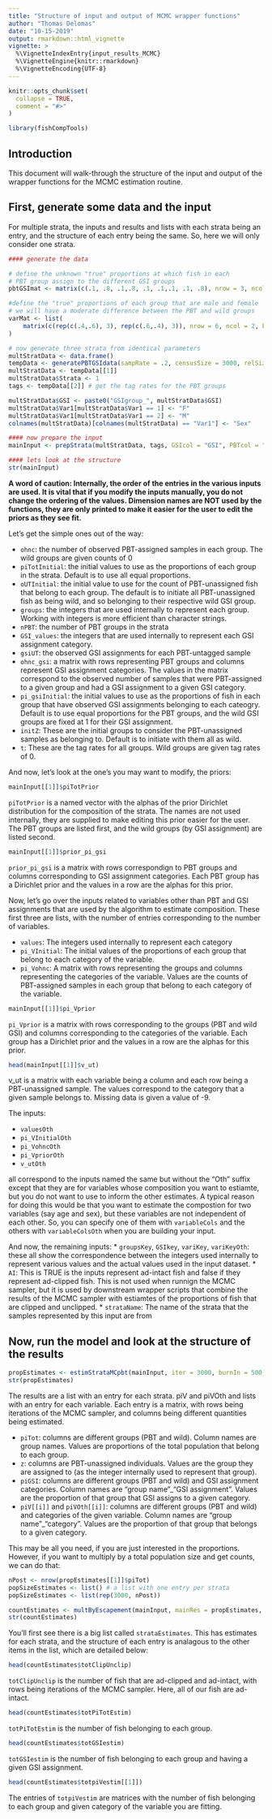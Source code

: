 ```yaml
---
title: "Structure of input and output of MCMC wrapper functions"
author: "Thomas Delomas"
date: "10-15-2019"
output: rmarkdown::html_vignette
vignette: >
  %\VignetteIndexEntry{input_results_MCMC}
  %\VignetteEngine{knitr::rmarkdown}
  %\VignetteEncoding{UTF-8}
---
```


```r
knitr::opts_chunk$set(
  collapse = TRUE,
  comment = "#>"
)
```

```r
library(fishCompTools)
```

## Introduction
This document will walk-through the structure of the input and output of the wrapper functions for the MCMC estimation routine.

## First, generate some data and the input

For multiple strata, the inputs and results and lists with each strata being an entry, and the structure of each entry being the same. So, here we will only consider one strata.

```r
#### generate the data

# define the unknown "true" proportions at which fish in each
# PBT group assign to the different GSI groups
pbtGSImat <- matrix(c(.1, .8, .1,.8, .1, .1,.1, .1, .8), nrow = 3, ncol = 3, byrow = TRUE)

#define the "true" proportions of each group that are male and female
# we will have a moderate difference between the PBT and wild groups
varMat <- list(
	matrix(c(rep(c(.4,.6), 3), rep(c(.6,.4), 3)), nrow = 6, ncol = 2, byrow = TRUE)
)

# now generate three strata from identical parameters
multStratData <- data.frame()
tempData <- generatePBTGSIdata(sampRate = .2, censusSize = 3000, relSizePBTgroups = c(1,2,3), tagRates = c(.8, .85,.9), physTagRates = 0, true_clipped = 0, true_noclip_H = .4, true_wild = .6, relSizeGSIgroups = c(1,2,1), PBT_GSI_calls = pbtGSImat, varMatList = varMat)
multStratData <- tempData[[1]]
multStratData$Strata <- 1
tags <- tempData[[2]] # get the tag rates for the PBT groups

multStratData$GSI <- paste0("GSIgroup_", multStratData$GSI)
multStratData$Var1[multStratData$Var1 == 1] <- "F"
multStratData$Var1[multStratData$Var1 == 2] <- "M"
colnames(multStratData)[colnames(multStratData) == "Var1"] <- "Sex"

#### now prepare the input
mainInput <- prepStrata(multStratData, tags, GSIcol = "GSI", PBTcol = "GenParentHatchery", strataCol = "Strata", adFinCol = "AdClip", AI = TRUE, variableCols = c("Sex"))

#### lets look at the structure
str(mainInput)

```

**A word of caution: Internally, the order of the entries in the various inputs are used. It is vital that if you modify the inputs manually, you do not change the ordering of the values. Dimension names are NOT used by the functions, they are only printed to make it easier for the user to edit the priors as they see fit.**

Let's get the simple ones out of the way:

* `ohnc`: the number of observed PBT-assigned samples in each group. The wild groups are given counts of 0
* `piTotInitial`: the initial values to use as the proportions of each group in the strata. Default is to use all equal proportions.
* `oUTInitial`: the initial value to use for the count of PBT-unassigned fish that belong to each group. The default is to initiate all PBT-unassigned fish as being wild, and so belonging to their respective wild GSI group.
* `groups`: the integers that are used internally to represent each group. Working with integers is more efficient than character strings.
* `nPBT`: the number of PBT groups in the strata
* `GSI_values`: the integers that are used internally to represent each GSI assignment category.
* `gsiUT`: the observed GSI assignments for each PBT-untagged sample
* `ohnc_gsi`: a matrix with rows representing PBT groups and columns represent GSI assignment categories. The values in the matrix correspond to the observed number of samples that were PBT-assigned to a given group and had a GSI assignment to a given GSI category.
* `pi_gsiInitial`: the initial values to use as the proportions of fish in each group that have observed GSI assignments belonging to each cateogry. Default is to use equal proportions for the PBT groups, and the wild GSI groups are fixed at 1 for their GSI assignment.
* `initZ`: These are the initial groups to consider the PBT-unassigned samples as belonging to. Default is to initiate with them all as wild.
* `t`: These are the tag rates for all groups. Wild groups are given tag rates of 0.

And now, let's look at the one's you may want to modify, the priors:
```r
mainInput[[1]]$piTotPrior
```

`piTotPrior` is a named vector with the alphas of the prior Dirichlet distribution for the composition of the strata. The names are not used internally, they are supplied to make editing this prior easier for the user. The PBT groups are listed first, and the wild groups (by GSI assignment) are listed second.

```r
mainInput[[1]]$prior_pi_gsi
```

`prior_pi_gsi` is a matrix with rows correspondign to PBT groups and columns corresponding to GSI assignment categories. Each PBT group has a Dirichlet prior and the values in a row are the alphas for this prior.


Now, let's go over the inputs related to variables other than PBT and GSI assignments that are used by the algorithm to estimate composition. These first three are lists, with the number of entries corresponding to the number of variables.

* `values`: The integers used internally to represent each category
* `pi_VInitial`: The initial values of the proportions of each group that belong to each category of the variable.
* `pi_Vohnc`: A matrix with rows representing the groups and columns representing the categories of the variable. Values are the counts of PBT-assigned samples in each group that belong to each category of the variable.

```r
mainInput[[1]]$pi_Vprior
```
`pi_Vprior` is a matrix with rows corresponding to the groups (PBT and wild GSI) and columns corresponding to the categories of the variable. Each group has a Dirichlet prior and the values in a row are the alphas for this prior.

```r
head(mainInput[[1]]$v_ut)
```

v_ut is a matrix with each variable being a column and each row being a PBT-unassigned sample. The values correspond to the category that a given sample belongs to. Missing data is given a value of -9.


The inputs:

* `valuesOth`
* `pi_VInitialOth`
* `pi_VohncOth`
* `pi_VpriorOth`
* `v_utOth`

all correspond to the inputs named the same but without the "Oth" suffix except that they are for variables whose composition you want to estiamte, but you do not want to use to inform the other estimates. A typical reason for doing this would be that you want to estimate the compostion for two variables (say age and sex), but these variables are not independent of each other. So, you can specify one of them with `variableCols` and the others with `variableColsOth` when you are building your input.

And now, the remaining inputs:
* `groupsKey`, `GSIkey`, `variKey`, `variKeyOth`: these all show the correspondence between the integers used internally to represent various values and the actual values used in the input dataset.
* `AI`: This is TRUE is the inputs represent ad-intact fish and false if they represent ad-clipped fish. This is not used when runnign the MCMC sampler, but it is used by downstream wrapper scripts that combine the results of the MCMC sampler with estiamtes of the proportions of fish that are clipped and unclipped.
* `strataName`: The name of the strata that the samples represented by this input are from 

## Now, run the model and look at the structure of the results

```r
propEstimates <- estimStrataMCpbt(mainInput, iter = 3000, burnIn = 500, thin = 1, seed = 7)
str(propEstimates)
```

The results are a list with an entry for each strata. piV and piVOth and lists with an entry for each variable. Each entry is a matrix, with rows being iterations of the MCMC sampler, and columns being different quantities being estimated.

* `piTot`: columns are different groups (PBT and wild). Column names are group names. Values are proportions of the total population that belong to each group.
* `z`: columns are PBT-unassigned individuals. Values are the group they are assigned to (as the integer internally used to represent that group).
* `piGSI`: columns are different groups (PBT and wild) and GSI assignment categories. Column names are "group name"_"GSI assignment". Values are the proportion of that group that GSI assigns to a given category.
* `piV[[i]]` and `piVOth[[i]]`: columns are different groups (PBT and wild) and categories of the given variable. Column names are "group name"_"category". Values are the proportion of that group that belongs to a given category.


This may be all you need, if you are just interested in the proportions. However, if you want to multiply by a total population size and get counts, we can do that:


```r
nPost <- nrow(propEstimates[[1]]$piTot)
popSizeEstimates <- list() # a list with one entry per strata
popSizeEstimates <- list(rep(3000, nPost))

countEstimates <- multByEscapement(mainInput, mainRes = propEstimates, popSizes = popSizeEstimates, writeSummary = FALSE)
str(countEstimates)
```

You'll first see there is a big list called `strataEstimates`. This has estimates for each strata, and the structure of each entry is analagous to the other items in the list, which are detailed below:

```r
head(countEstimates$totClipUnclip)
```

`totClipUnclip` is the number of fish that are ad-clipped and ad-intact, with rows being iterations of the MCMC sampler. Here, all of our fish are ad-intact.

```r
head(countEstimates$totPiTotEstim)
```

`totPiTotEstim` is the number of fish belonging to each group.

```r
head(countEstimates$totGSIestim)
```

`totGSIestim` is the number of fish belonging to each group and having a given GSI assignment.


```r
head(countEstimates$totpiVestim[[1]])
```

The entries of `totpiVestim` are matrices with the number of fish belonging to each group and given category of the variable you are fitting.
